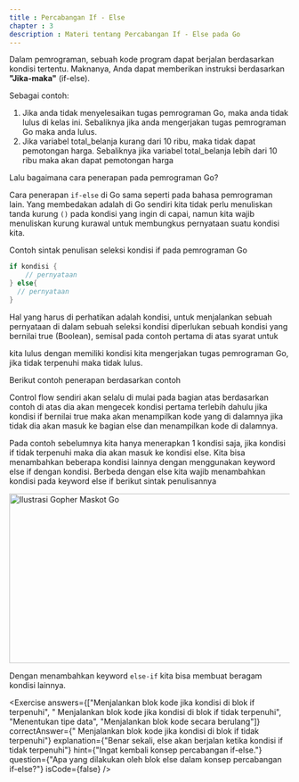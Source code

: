 ```yaml
---
title : Percabangan If - Else
chapter : 3
description : Materi tentang Percabangan If - Else pada Go
---
```


Dalam pemrograman, sebuah kode program dapat berjalan berdasarkan 
kondisi tertentu. Maknanya, Anda dapat memberikan instruksi berdasarkan 
**"Jika-maka"** (if-else).

Sebagai contoh:

1. Jika anda tidak menyelesaikan tugas pemrograman Go, maka 
  anda tidak lulus di kelas ini. Sebaliknya jika anda mengerjakan tugas 
  pemrograman Go maka anda lulus.
2. Jika variabel total_belanja kurang dari 10 ribu, maka tidak dapat 
  pemotongan harga. Sebaliknya jika variabel total_belanja lebih dari 
  10 ribu maka akan dapat pemotongan harga
  
Lalu bagaimana cara penerapan pada pemrograman Go?

Cara penerapan `if-else` di Go sama seperti pada bahasa pemrograman 
lain. Yang membedakan adalah di Go sendiri kita tidak perlu 
menuliskan tanda kurung `()` pada kondisi yang ingin di capai, namun kita 
wajib menuliskan kurung kurawal untuk membungkus pernyataan suatu 
kondisi kita.

Contoh sintak penulisan seleksi kondisi if pada pemrograman Go

```go
if kondisi {
    // pernyataan
} else{
  // pernyataan
}
```

Hal yang harus di perhatikan adalah kondisi, untuk menjalankan sebuah 
pernyataan di dalam sebuah seleksi kondisi diperlukan sebuah kondisi yang 
bernilai true (Boolean), semisal pada contoh pertama di atas syarat untuk

kita lulus dengan memiliki kondisi kita mengerjakan tugas pemrograman 
Go, jika tidak terpenuhi maka tidak lulus. 

Berikut contoh penerapan berdasarkan contoh

<Compiler src="https://goplay.tools/snippet/XzxvWMhm8LA" />

Control flow sendiri akan selalu di mulai pada bagian atas berdasarkan 
contoh di atas dia akan mengecek kondisi pertama terlebih dahulu jika 
kondisi if bernilai true maka akan menampilkan kode yang di dalamnya jika 
tidak dia akan masuk ke bagian else dan menampilkan kode di dalamnya.

Pada contoh sebelumnya kita hanya menerapkan 1 kondisi saja, jika kondisi 
if tidak terpenuhi maka dia akan masuk ke kondisi else. Kita bisa 
menambahkan beberapa kondisi lainnya dengan menggunakan keyword 
else if dengan kondisi. Berbeda dengan else kita wajib menambahkan 
kondisi pada keyword else if berikut sintak penulisannya

<Image
  src="/content/bab-3/bab-3-4.png"
  width="618"
  height="304"
  alt="Ilustrasi Gopher Maskot Go"
/>

Dengan menambahkan keyword `else-if` kita bisa membuat beragam 
kondisi lainnya.

<Exercise 
  answers={["Menjalankan blok kode jika kondisi di blok if terpenuhi", " Menjalankan blok kode jika kondisi di blok if tidak terpenuhi", "Menentukan tipe data", "Menjalankan blok kode secara berulang"]}
  correctAnswer={" Menjalankan blok kode jika kondisi di blok if tidak terpenuhi"}
  explanation={"Benar sekali, else akan berjalan ketika kondisi if tidak terpenuhi"}
  hint={"Ingat kembali konsep percabangan if-else."}
  question={"Apa yang dilakukan oleh blok else dalam konsep percabangan if-else?"}
  isCode={false}
/>

